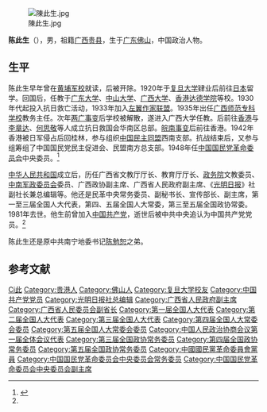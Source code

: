 [[File:陳此生.jpg|thumb]]

'''陈此生'''（{{bd|1900年||1981年|8月17日|catIdx=Chen陈}}），男，祖籍[[广西|广西]][[贵县|贵县]]，生于[[广东|广东]][[佛山|佛山]]，中国政治人物。

== 生平 ==
陈此生早年曾在[[黄埔军校|黄埔军校]]就读，后被开除。1920年于[[复旦大学|复旦大学]]肄业后前往[[日本|日本]]留学。回国后，任教于[[广东大学|广东大学]]、[[中山大学|中山大学]]、[[广西大学|广西大学]]、[[香港达德学院|香港达德学院]]等校。1930年代起投入抗日救亡活动，1933年加入[[左翼作家联盟|左翼作家联盟]]。1935年出任[[广西师范专科学校|广西师范专科学校]]教务主任。次年[[两广事变|两广事变]]后学校被解散，遂进入广西大学任教。后前往[[香港|香港]]与[[李章达|李章达]]、[[何思敬|何思敬]]等人成立抗日救国会华南区总部。[[皖南事变|皖南事变]]后前往香港。1942年香港被日军侵占后回桂林，参与组织[[中国民主同盟|中国民主同盟]]西南支部。抗战结束后，又参与组筹组了中国国民党民主促进会、民盟南方总支部。1948年任[[中国国民党革命委员会|中国国民党革命委员会]]中央委员。<ref name="gxdqw">{{cite web|url=http://gxdqw.com/Item/3693.aspx|title=陈此生|publisher=广西地情网}}{{dead link|date=2018年5月 |bot=InternetArchiveBot |fix-attempted=yes }}</ref>

[[中华人民共和国|中华人民共和国]]成立后，历任广西省文教厅厅长、教育厅厅长、[[政务院|政务院]]文教委员、[[中南军政委员会|中南军政委员会]]委员、广西政协副主席、广西省人民政府副主席、《[[光明日报|光明日报]]》社副社长兼总编辑等。他还是民革中央常务委员、副秘书长、宣传部长、副主席，第一至三届全国人大代表，第四、五届全国人大常委，第三至五届全国政协常委。1981年去世。他生前曾加入[[中国共产党|中国共产党]]，逝世后被中共中央追认为中国共产党党员。<ref name="gxdqw" />

陈此生还是原中共南宁地委书记[[陈勉恕|陈勉恕]]之弟。

== 参考文献 ==
{{reflist}}

{{Navboxes 
| title  = 陈此生在[[中国国民党革命委员会|中国国民党革命委员会]]的职务
| list1  =
{{中国国民党革命委员会第三届中央委员会}}
{{中国国民党革命委员会第四届中央委员会}}
{{中国国民党革命委员会第五届中央委员会}}
}}

{{authority control}}
{{DEFAULTSORT:Chen陈}}
[[Category:陈姓|Ci此]]
[[Category:贵港人|Category:贵港人]]
[[Category:佛山人|Category:佛山人]]
[[Category:复旦大学校友|Category:复旦大学校友]]
[[Category:中国共产党党员|Category:中国共产党党员]]
[[Category:光明日报社总编辑|Category:光明日报社总编辑]]
[[Category:广西省人民政府副主席|Category:广西省人民政府副主席]]
[[Category:广西省人民委员会副省长|Category:广西省人民委员会副省长]]
[[Category:第一届全国人大代表|Category:第一届全国人大代表]]
[[Category:第二届全国人大代表|Category:第二届全国人大代表]]
[[Category:第三届全国人大代表|Category:第三届全国人大代表]]
[[Category:第四届全国人大常委会委员|Category:第四届全国人大常委会委员]]
[[Category:第五届全国人大常委会委员|Category:第五届全国人大常委会委员]]
[[Category:中国人民政治协商会议第一届全体会议代表|Category:中国人民政治协商会议第一届全体会议代表]]
[[Category:第三届全国政协常务委员|Category:第三届全国政协常务委员]]
[[Category:第四届全国政协常务委员|Category:第四届全国政协常务委员]]
[[Category:第五届全国政协常务委员|Category:第五届全国政协常务委员]]
[[Category:中國國民黨革命委員會黨員|Category:中國國民黨革命委員會黨員]]
[[Category:中国国民党革命委员会中央委员会常务委员|Category:中国国民党革命委员会中央委员会常务委员]]
[[Category:中国国民党革命委员会中央委员会副主席|Category:中国国民党革命委员会中央委员会副主席]]